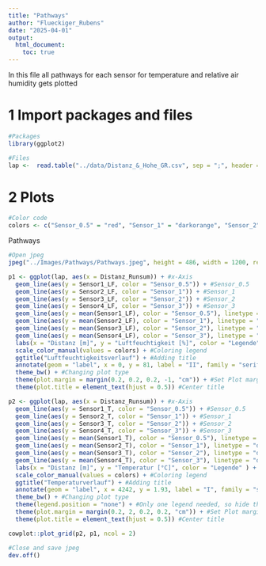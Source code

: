 ```yaml
---
title: "Pathways"
author: "Flueckiger_Rubens"
date: "2025-04-01"
output:
  html_document:
    toc: true
---
```


In this file all pathways for each sensor for temperature and relative air humidity gets plotted

# 1 Import packages and files

```r
#Packages
library(ggplot2)

#Files
lap <-  read.table("../data/Distanz_&_Hohe_GR.csv", sep = ";", header = T)
```

# 2 Plots

```r
#Color code
colors <- c("Sensor_0.5" = "red", "Sensor_1" = "darkorange", "Sensor_2" = "darkgreen", "Sensor_3" = "blue")
```

Pathways

```r
#Open jpeg
jpeg("../Images/Pathways/Pathways.jpeg", height = 486, width = 1200, res = 108)

p1 <- ggplot(lap, aes(x = Distanz_Runsum)) + #x-Axis
  geom_line(aes(y = Sensor1_LF, color = "Sensor_0.5")) + #Sensor_0.5
  geom_line(aes(y = Sensor2_LF, color = "Sensor_1")) + #Sensor_1
  geom_line(aes(y = Sensor3_LF, color = "Sensor_2")) + #Sensor_2
  geom_line(aes(y = Sensor4_LF, color = "Sensor_3")) + #Sensor_3
  geom_line(aes(y = mean(Sensor1_LF), color = "Sensor_0.5"), linetype = "dashed") + #Mean Sensor_0.5
  geom_line(aes(y = mean(Sensor2_LF), color = "Sensor_1"), linetype = "dashed") + #Mean Sensor_1
  geom_line(aes(y = mean(Sensor3_LF), color = "Sensor_2"), linetype = "dashed") + #Mean Sensor_2
  geom_line(aes(y = mean(Sensor4_LF), color = "Sensor_3"), linetype = "dashed") + #Mean Sensor_3
  labs(x = "Distanz [m]", y = "Luftfeuchtigkeit [%]", color = "Legende") + #Axis label & Legend
  scale_color_manual(values = colors) + #Coloring legend
  ggtitle("Luftfeuchtigkeitsverlauf") + #Adding title
  annotate(geom = "label", x = 0, y = 81, label = "II", family = "serif", size = 6) + #Plot number
  theme_bw() + #Changing plot type
  theme(plot.margin = margin(0.2, 0.2, 0.2, -1, "cm")) + #Set Plot margins
  theme(plot.title = element_text(hjust = 0.5)) #Center title

p2 <- ggplot(lap, aes(x = Distanz_Runsum)) + #x-Axis
  geom_line(aes(y = Sensor1_T, color = "Sensor_0.5")) + #Sensor_0.5
  geom_line(aes(y = Sensor2_T, color = "Sensor_1")) + #Sensor_1
  geom_line(aes(y = Sensor3_T, color = "Sensor_2")) + #Sensor_2
  geom_line(aes(y = Sensor4_T, color = "Sensor_3")) + #Sensor_3
  geom_line(aes(y = mean(Sensor1_T), color = "Sensor_0.5"), linetype = "dashed") + #Mean Sensor_0.5
  geom_line(aes(y = mean(Sensor2_T), color = "Sensor_1"), linetype = "dashed") + #Mean Sensor_1
  geom_line(aes(y = mean(Sensor3_T), color = "Sensor_2"), linetype = "dashed") + #Mean Sensor_2
  geom_line(aes(y = mean(Sensor4_T), color = "Sensor_3"), linetype = "dashed") + #Mean Sensor_3
  labs(x = "Distanz [m]", y = "Temperatur [°C]", color = "Legende" ) + #Axis label & Legend
  scale_color_manual(values = colors) + #Coloring legend
  ggtitle("Temperaturverlauf") + #Adding title
  annotate(geom = "label", x = 4242, y = 1.93, label = "I", family = "serif", size = 6) + #Plot number
  theme_bw() + #Changing plot type
  theme(legend.position = "none") + #Only one legend needed, so hide this
  theme(plot.margin = margin(0.2, 2, 0.2, 0.2, "cm")) + #Set Plot margins
  theme(plot.title = element_text(hjust = 0.5)) #Center title

cowplot::plot_grid(p2, p1, ncol = 2)

#Close and save jpeg
dev.off()
```
